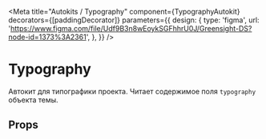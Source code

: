 
<Meta
    title="Autokits / Typography"
    component={TypographyAutokit}
    decorators={[paddingDecorator]}
    parameters={{
        design: {
            type: 'figma',
            url: 'https://www.figma.com/file/Udf9B3n8wEoykSGFhhrU0J/Greensight-DS?node-id=1373%3A2361',
        },
    }}
/>

# Typography

<Preview>
    <Story name="basic">
        <TypographyAutokit />
    </Story>
</Preview>

Автокит для типографики проекта. Читает содержимое поля `typography` объекта темы.

## Props

<Props of={TypographyAutokit} />
